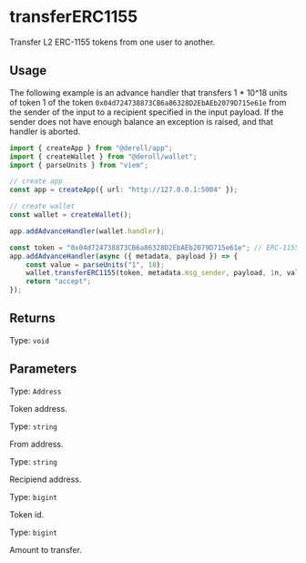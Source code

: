 # transferERC1155

Transfer L2 ERC-1155 tokens from one user to another.

## Usage

The following example is an advance handler that transfers 1 * 10^18 units of token 1 of the token `0x04d724738873CB6a86328D2EbAEb2079D715e61e` from the sender of the input to a recipient specified in the input payload.
If the sender does not have enough balance an exception is raised, and that handler is aborted.

```ts twoslash
import { createApp } from "@deroll/app";
import { createWallet } from "@deroll/wallet";
import { parseUnits } from "viem";

// create app
const app = createApp({ url: "http://127.0.0.1:5004" });

// create wallet
const wallet = createWallet();

app.addAdvanceHandler(wallet.handler);

const token = "0x04d724738873CB6a86328D2EbAEb2079D715e61e"; // ERC-1155 address
app.addAdvanceHandler(async ({ metadata, payload }) => {
    const value = parseUnits("1", 18);
    wallet.transferERC1155(token, metadata.msg_sender, payload, 1n, value); // [!code focus]
    return "accept";
});
```

## Returns

Type: `void`

## Parameters

Type: `Address`

Token address.

Type: `string`

From address.

Type: `string`

Recipiend address.

Type: `bigint`

Token id.

Type: `bigint`

Amount to transfer.
